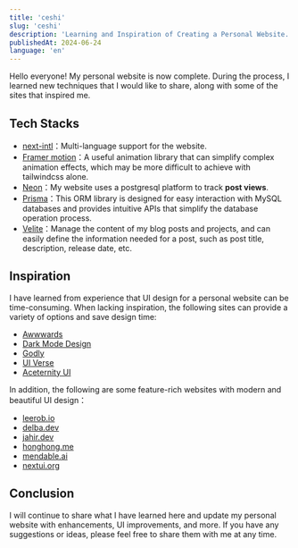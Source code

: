 ```yaml
---
title: 'ceshi'
slug: 'ceshi'
description: 'Learning and Inspiration of Creating a Personal Website.'
publishedAt: 2024-06-24
language: 'en'
---
```


Hello everyone! My personal website is now complete. During the process, I learned new techniques that I would like to share, along with some of the sites that inspired me.

## Tech Stacks

- [next-intl](https://next-intl-docs.vercel.app)：Multi-language support for the website.
- [Framer motion](https://www.framer.com/motion/)：A useful animation library that can simplify complex animation effects, which may be more difficult to achieve with tailwindcss alone.
- [Neon](https://neon.tech/)：My website uses a postgresql platform to track **post views**.
- [Prisma](https://www.prisma.io/)：This ORM library is designed for easy interaction with MySQL databases and provides intuitive APIs that simplify the database operation process.
- [Velite](https://velite.js.org/)：Manage the content of my blog posts and projects, and can easily define the information needed for a post, such as post title, description, release date, etc.

## Inspiration

I have learned from experience that UI design for a personal website can be time-consuming. When lacking inspiration, the following sites can provide a variety of options and save design time:

- [Awwwards](https://www.awwwards.com/)
- [Dark Mode Design](https://www.darkmodedesign.com)
- [Godly](https://godly.website/)
- [UI Verse](https://uiverse.io/)
- [Aceternity UI](https://ui.aceternity.com/components)

In addition, the following are some feature-rich websites with modern and beautiful UI design：

- [leerob.io](https://leerob.io)
- [delba.dev](https://delba.dev/)
- [jahir.dev](https://jahir.dev/)
- [honghong.me](https://honghong.me/)
- [mendable.ai](https://www.mendable.ai/)
- [nextui.org](https://nextui.org/)

## Conclusion

I will continue to share what I have learned here and update my personal website with enhancements, UI improvements, and more. If you have any suggestions or ideas, please feel free to share them with me at any time.
